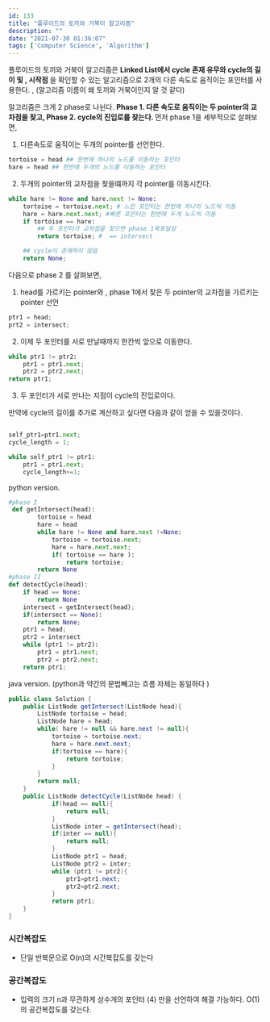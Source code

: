 ```yaml
---
id: 133
title: "플루이드의 토끼와 거북이 알고리즘"
description: ""
date: "2021-07-30 01:36:07"
tags: ['Computer Science', 'Algorithm']
---
```

플루이드의 토끼와 거북이 알고리즘은 <strong>Linked List에서   cycle 존재 유무와 cycle의 길이 및 , 시작점 </strong>을 확인할 수 있는 알고리즘으로 2개의 다른 속도로 움직이는 포인터를 사용한다. , (알고리즘 이름이 왜 토끼와 거북이인지 알 것 같다)

알고리즘은 크게 2 phase로 나뉜다. 
<strong>
Phase 1. 다른 속도로 움직이는 두 pointer의 교차점을 찾고, 
Phase 2. cycle의 진입로를 찾는다. 
</strong>
먼저 phase 1을 세부적으로 살펴보면,


1. 다른속도로 움직이는 두개의 pointer를 선언한다.

```python
tortoise = head ## 한번에 하나의 노드를 이동하는 포인터
hare = head ## 한번에 두개의 노드를 이동하는 포인터 
```
2. 두개의 pointer의 교차점을 찾을떄까지 각 pointer를 이동시킨다. 

```python 
while hare != None and hare.next != None:
    tortoise = tortoise.next; # 느린 포인터는 한번에 하나의 노드씩 이동 
    hare = hare.next.next; #빠른 포인터는 한번에 두개 노드씩 이동 
    if tortoise == hare:
        ## 두 포인터가 교차점을 찾으면 phase 1목표달성 
        return tortoise; #  == intersect 

    ## cycle이 존재하지 않음
    return None;

```

다음으로 phase 2 를 살펴보면,
1. head를 가르키는 pointer와 , phase 1에서 찾은 두 pointer의 교차점을 가르키는 pointer 선언 

```python
ptr1 = head;
prt2 = intersect;
```

2. 이제 두 포인터를 서로 만날때까지 한칸씩 앞으로 이동한다.
```python
while ptr1 != ptr2:
    ptr1 = ptr1.next;
    ptr2 = ptr2.next;
return ptr1;

```

3. 두 포인터가 서로 만나는 지점이 cycle의 진입로이다. 


만약에 cycle의 길이를 추가로 계산하고 싶다면 다음과 같이 얻을 수 있을것이다.
```python

self_ptr1=ptr1.next;
cycle_length = 1;

while self_ptr1 != ptr1:
    ptr1 = ptr1.next;
    cycle_length+=1;
```
python version. 
```python
#phase I 
 def getIntersect(head):
        tortoise = head
        hare = head
        while hare != None and hare.next !=None:
            tortoise = tortoise.next;
            hare = hare.next.next;
            if( tortoise == hare ):
                return tortoise;
        return None
#phase II
def detectCycle(head):
    if head == None:
        return None
    intersect = getIntersect(head);
    if(intersect == None):
        return None;
    ptr1 = head;
    ptr2 = intersect 
    while (ptr1 != ptr2):
        ptr1 = ptr1.next;
        ptr2 = ptr2.next;
    return ptr1;
```
java version. (python과 약간의 문법빼고는 흐름 자체는 동일하다 )
```java
public class Solution {
    public ListNode getIntersect(ListNode head){
        ListNode tortoise = head;
        ListNode hare = head;
        while( hare != null && hare.next != null){
            tortoise = tortoise.next;
            hare = hare.next.next;
            if(tortoise == hare){
                return tortoise;
            }
        }
        return null;
    }
    public ListNode detectCycle(ListNode head) {
            if(head == null){
                return null;
            }
            ListNode inter = getIntersect(head);
            if(inter == null){
                return null;
            }
            ListNode ptr1 = head;
            ListNode ptr2 = inter;
            while (ptr1 != ptr2){
                ptr1=ptr1.next;
                ptr2=ptr2.next;
            }
            return ptr1;
    }
}
```

### 시간복잡도 
- 단일 반복문으로 O(n)의 시간복잡도를 갖는다
### 공간복잡도 
-  입력의 크기 n과 무관하게 상수개의 포인터 (4) 만을 선언하여 해결 가능하다. O(1)의 공간복잡도를 갖는다.